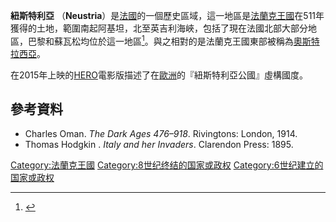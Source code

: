 '''紐斯特利亞''' （'''Neustria'''）是[[法國|法國]]的一個歷史區域，這一地區是[[法蘭克王國|法蘭克王國]]在511年獲得的土地，範圍南起阿基坦，北至英吉利海峽，包括了現在法國北部大部分地區，巴黎和蘇瓦松均位於這一地區<ref>{{cite encyclopedia|title=Neustria|publisher=1911 Encyclopædia Britannica|url=http://www.1911encyclopedia.org/Neustria|accessdate=2008-04-06|deadurl=yes|archiveurl=https://web.archive.org/web/20080222235455/http://www.1911encyclopedia.org/Neustria|archivedate=2008-02-22}}</ref>。與之相對的是法蘭克王國東部被稱為[[奧斯特拉西亞|奧斯特拉西亞]]。

在2015年上映的[[HERO_(2015年電影)|HERO]]電影版描述了在[[歐洲|歐洲]]的『紐斯特利亞公國』虛構國度。

== 參考資料 ==
{{reflist}}
*Charles Oman. ''The Dark Ages 476–918''. Rivingtons: London, 1914.
*Thomas Hodgkin . ''Italy and her Invaders''. Clarendon Press: 1895.

{{Authority control}}
[[Category:法蘭克王國|Category:法蘭克王國]]
[[Category:8世纪终结的国家或政权|Category:8世纪终结的国家或政权]]
[[Category:6世纪建立的国家或政权|Category:6世纪建立的国家或政权]]